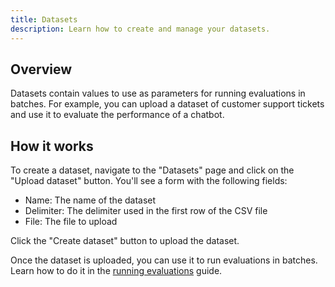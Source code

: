 ```yaml
---
title: Datasets
description: Learn how to create and manage your datasets.
---
```


## Overview

Datasets contain values to use as parameters for running evaluations in batches. For example, you can upload a dataset of customer support tickets and use it to evaluate the performance of a chatbot.

## How it works

To create a dataset, navigate to the "Datasets" page and click on the "Upload dataset" button. You'll see a form with the following fields:

- Name: The name of the dataset
- Delimiter: The delimiter used in the first row of the CSV file
- File: The file to upload

Click the "Create dataset" button to upload the dataset.

Once the dataset is uploaded, you can use it to run evaluations in batches. Learn how to do it in the [running evaluations](/guides/evaluations/running-evaluations#running-evaluations-in-batch-mode) guide.

